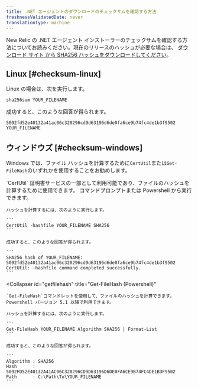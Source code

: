 ```yaml
---
title: .NET エージェントのダウンロードのチェックサムを確認する方法
freshnessValidatedDate: never
translationType: machine
---
```


New Relic の .NET エージェント インストーラーのチェックサムを確認する方法についてお読みください。現在のリリースのハッシュが必要な場合は、 [ダウンロード サイト から SHA256 ハッシュをダウンロードしてください](https://download.newrelic.com/dot_net_agent/latest_release/SHA256/)。

## Linux [#checksum-linux]

Linux の場合は、次を実行します。

```
sha256sum YOUR_FILENAME
```

成功すると、このような回答が得られます。

```
5092fd52e40132a41ac06c320296cd9d63196d6de0fa6ce9b74fc4de1b3f9502 YOUR_FILENAME
```

## ウィンドウズ [#checksum-windows]

Windows では、ファイル ハッシュを計算するために`CertUtil`または`Get-FileHash`のいずれかを使用することをお勧めします。

<CollapserGroup>
  <Collapser
    id="certutil"
    title="CertUtil (コマンドプロンプトまたは Powershell)"
  >
    `CertUtil` 証明書サービスの一部として利用可能であり、ファイルのハッシュを計算するために使用できます。 コマンドプロンプトまたは Powershell から実行できます。

    ハッシュを計算するには、次のように実行します。

    ```
    CertUtil -hashfile YOUR_FILENAME SHA256
    ```

    成功すると、このような回答が得られます。

    ```
    SHA256 hash of YOUR_FILENAME:
    5092fd52e40132a41ac06c320296cd9d63196d6de0fa6ce9b74fc4de1b3f9502
    CertUtil: -hashfile command completed successfully.
    ```
  </Collapser>

  <Collapser
    id="getfilehash"
    title="Get-FileHash (Powershell)"
  >
    `Get-FileHash`コマンドレットを使用して、ファイルのハッシュを計算できます。 Powershell バージョン 5.1 以降で利用できます。

    ハッシュを計算するには、次のように実行します。

    ```
    Get-FileHash YOUR_FILENAME Algorithm SHA256 | Format-List
    ```

    成功すると、このような回答が得られます。

    ```
    Algorithm : SHA256
    Hash      : 5092FD52E40132A41AC06C320296CD9D63196D6DE0FA6CE9B74FC4DE1B3F9502
    Path      : C:\Path\To\YOUR_FILENAME
    ```
  </Collapser>
</CollapserGroup>